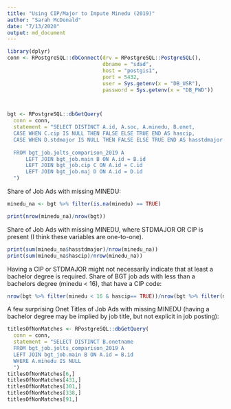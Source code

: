 ```yaml
---
title: "Using CIP/Major to Impute Minedu (2019)"
author: "Sarah McDonald"
date: "7/13/2020"
output: md_document
---
```


```r
library(dplyr)
conn <- RPostgreSQL::dbConnect(drv = RPostgreSQL::PostgreSQL(),
                               dbname = "sdad",
                               host = "postgis1",
                               port = 5432,
                               user = Sys.getenv(x = "DB_USR"),
                               password = Sys.getenv(x = "DB_PWD"))



bgt <- RPostgreSQL::dbGetQuery(
  conn = conn, 
  statement = "SELECT DISTINCT A.id, A.soc, A.minedu, B.onet, 
  CASE WHEN C.cip IS NULL THEN FALSE ELSE TRUE END AS hascip,
  CASE WHEN D.stdmajor IS NULL THEN FALSE ELSE TRUE END AS hasstdmajor
      
  FROM bgt_job.jolts_comparison_2019 A
      LEFT JOIN bgt_job.main B ON A.id = B.id 
      LEFT JOIN bgt_job.cip C ON A.id = C.id 
      LEFT JOIN bgt_job.maj D ON A.id = D.id 
  ")


```
Share of Job Ads with missing MINEDU: 
```r
minedu_na <- bgt %>% filter(is.na(minedu) == TRUE)

print(nrow(minedu_na)/nrow(bgt))
```

Share of Job Ads with missing MINEDU, where STDMAJOR OR CIP is present (I think these variables are one-to-one).
```r
print(sum(minedu_na$hasstdmajor)/nrow(minedu_na))
print(sum(minedu_na$hascip)/nrow(minedu_na))
```

Having a CIP or STDMAJOR might not necessarily indicate that at least a bachelor degree is required.
Share of BGT job ads with less than a bachelors degree (minedu < 16), that have a CIP code:

```r
nrow(bgt %>% filter(minedu < 16 & hascip== TRUE))/nrow(bgt %>% filter(minedu <16))
```




A few surprising Onet Titles of Job Ads with missing MINEDU (having a bachelor degree may be implied by job title, but not explicit in job posting):
```r
titlesOfNonMatches <- RPostgreSQL::dbGetQuery(
  conn = conn, 
  statement = "SELECT DISTINCT B.onetname
  FROM bgt_job.jolts_comparison_2019 A
  LEFT JOIN bgt_job.main B ON A.id = B.id
  WHERE A.minedu IS NULL
  ")
titlesOfNonMatches[6,]
titlesOfNonMatches[431,]
titlesOfNonMatches[301,]
titlesOfNonMatches[338,]
titlesOfNonMatches[91,]
```

